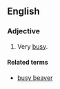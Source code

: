 ==English==

===Adjective===
{{head|en|adjective|head=([[as]]) [[busy]] as a [[beaver]]}}

# {{lb|en|simile}} Very [[busy]].

====Related terms====
* [[busy beaver]]